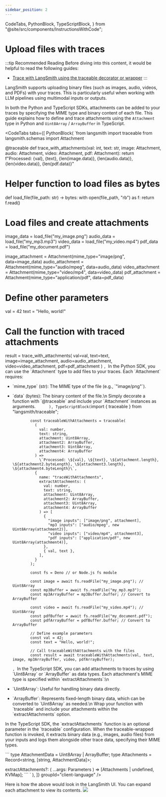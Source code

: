 ```yaml
---
sidebar_position: 2
---
```


  CodeTabs,
  PythonBlock,
  TypeScriptBlock,
} from "@site/src/components/InstructionsWithCode";

# Upload files with traces

:::tip Recommended Reading
Before diving into this content, it would be helpful to read the following guides:

- [Trace with LangSmith using the traceable decorator or wrapper](./annotate_code/#use-traceable--traceable)
  :::

LangSmith supports uploading binary files (such as images, audio, videos, and PDFs) with your traces. This is particularly useful when working with LLM pipelines using multimodal inputs or outputs.

In both the Python and TypeScript SDKs, attachments can be added to your traces by specifying the MIME type and binary content of each file.
This guide explains how to define and trace attachments using the `Attachment` type in Python and `Uint8Array` / `ArrayBuffer` in TypeScript.

<CodeTabs
    tabs={[
        PythonBlock(
            `from langsmith import traceable
from langsmith.schemas import Attachment

@traceable
def trace_with_attachments(val: int, text: str, image: Attachment, audio: Attachment, video: Attachment, pdf: Attachment):
return f"Processed: {val}, {text}, {len(image.data)}, {len(audio.data)}, {len(video.data)}, {len(pdf.data)}"

# Helper function to load files as bytes

def load_file(file_path: str) -> bytes:
with open(file_path, "rb") as f:
return f.read()

# Load files and create attachments

image_data = load_file("my_image.png")
audio_data = load_file("my_mp3.mp3")
video_data = load_file("my_video.mp4")
pdf_data = load_file("my_document.pdf")

image_attachment = Attachment(mime_type="image/png", data=image_data)
audio_attachment = Attachment(mime_type="audio/mpeg", data=audio_data)
video_attachment = Attachment(mime_type="video/mp4", data=video_data)
pdf_attachment = Attachment(mime_type="application/pdf", data=pdf_data)

# Define other parameters

val = 42
text = "Hello, world!"

# Call the function with traced attachments

result = trace_with_attachments(
val=val,
text=text,
image=image_attachment,
audio=audio_attachment,
video=video_attachment,
pdf=pdf_attachment
)
`,
            `In the Python SDK, you can use the \`Attachment\` type to add files to your traces.
Each \`Attachment\` requires:

- \`mime_type\` (str): The MIME type of the file (e.g., \`"image/png"\`).
- \`data\` (bytes): The binary content of the file.\n
  Simply decorate a function with \`@traceable\` and include your \`Attachment\` instances as arguments.`       ),
      TypeScriptBlock(
        `import { traceable } from "langsmith/traceable";

              const traceableWithAttachments = traceable(
                (
                  val: number,
                  text: string,
                  attachment: Uint8Array,
                  attachment2: ArrayBuffer,
                  attachment3: Uint8Array,
                  attachment4: ArrayBuffer
                ) =>
                  \`Processed: \${val}, \${text}, \${attachment.length}, \${attachment2.byteLength}, \${attachment3.length}, \${attachment4.byteLength}\`,
                {
                  name: "traceWithAttachments",
                  extractAttachments: (
                    val: number,
                    text: string,
                    attachment: Uint8Array,
                    attachment2: ArrayBuffer,
                    attachment3: Uint8Array,
                    attachment4: ArrayBuffer
                  ) => [
                    {
                      "image inputs": ["image/png", attachment],
                      "mp3 inputs": ["audio/mpeg", new Uint8Array(attachment2)],
                      "video inputs": ["video/mp4", attachment3],
                      "pdf inputs": ["application/pdf", new Uint8Array(attachment4)],
                    },
                    { val, text },
                  ],
                }
              );

              const fs = Deno // or Node.js fs module

              const image = await fs.readFile("my_image.png"); // Uint8Array
              const mp3Buffer = await fs.readFile("my_mp3.mp3");
              const mp3ArrayBuffer = mp3Buffer.buffer; // Convert to ArrayBuffer

              const video = await fs.readFile("my_video.mp4"); // Uint8Array
              const pdfBuffer = await fs.readFile("my_document.pdf");
              const pdfArrayBuffer = pdfBuffer.buffer; // Convert to ArrayBuffer

              // Define example parameters
              const val = 42;
              const text = "Hello, world!";

              // Call traceableWithAttachments with the files
              const result = await traceableWithAttachments(val, text, image, mp3ArrayBuffer, video, pdfArrayBuffer);

  `,
          `In the TypeScript SDK, you can add attachments to traces by using \`Uint8Array\` or \`ArrayBuffer\` as data types.
  Each attachment's MIME type is specified within \`extractAttachments\`:\n

- \`Uint8Array\`: Useful for handling binary data directly.
- \`ArrayBuffer\`: Represents fixed-length binary data, which can be converted to \`Uint8Array\` as needed.\n
  Wrap your function with \`traceable\` and include your attachments within the \`extractAttachments\` option.

In the TypeScript SDK, the \`extractAttachments\` function is an optional parameter in the \`traceable\` configuration. When the traceable-wrapped function is invoked, it extracts binary data (e.g., images, audio files) from your inputs and logs them alongside other trace data, specifying their MIME types.

\`\`\`
type AttachmentData = Uint8Array | ArrayBuffer;
type Attachments = Record<string, [string, AttachmentData]>;

extractAttachments?: (
...args: Parameters<Func>
) => [Attachments | undefined, KVMap];
\`\`\`
`
),
]}
groupId="client-language"
/>

Here is how the above would look in the LangSmith UI. You can expand each attachment to view its contents.
![](./static/trace_with_attachments.png)
